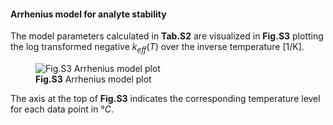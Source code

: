 #### Arrhenius model for analyte stability

The model parameters calculated in **Tab.S2** are visualized in **Fig.S3** plotting the log transformed
negative $k_{eff}(T)$ over the inverse temperature [1/K].

![**Fig.S3** Arrhenius model plot](fig/S_Modul_Fig3.png)

The axis at the top of **Fig.S3** indicates the corresponding temperature level for each data point in $°C$.
